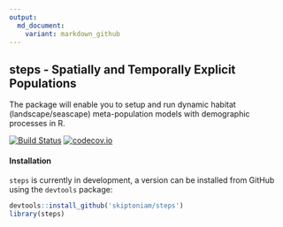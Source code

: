 ```yaml
---
output:
  md_document:
    variant: markdown_github
---
```


## steps - Spatially and Temporally Explicit Populations

The package will enable you to setup and run dynamic habitat (landscape/seascape) meta-population models with demographic processes in R. 

[![Build Status](https://travis-ci.org/skiptoniam/steps.svg?branch=master)](https://travis-ci.org/skiptoniam/steps.svg?branch=master)
[![codecov.io](https://codecov.io/github/skiptoniam/steps/coverage.svg?branch=master)](https://codecov.io/github/skiptoniam/steps?branch=master)

#### Installation

`steps` is currently in development, a version can be installed from GitHub using the `devtools` package: 

```r
devtools::install_github('skiptoniam/steps')
library(steps)
```
